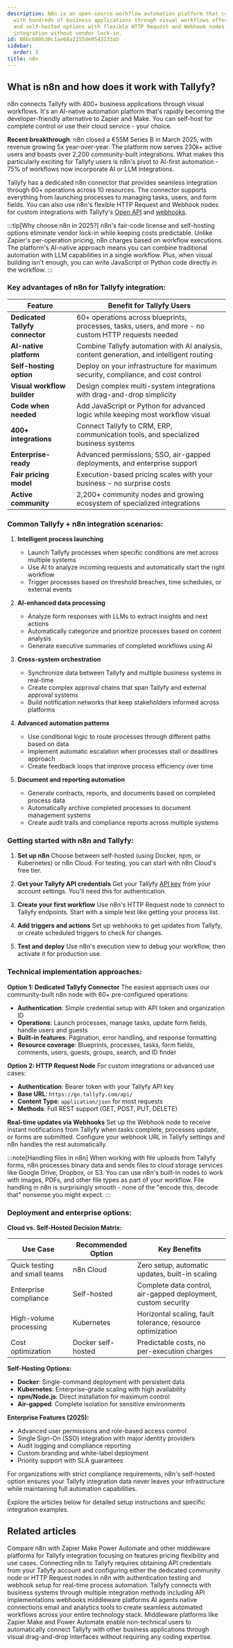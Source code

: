 ```yaml
---
description: N8n is an open-source workflow automation platform that connects Tallyfy
  with hundreds of business applications through visual workflows offering both cloud-hosted
  and self-hosted options with flexible HTTP Request and Webhook nodes for seamless
  integration without vendor lock-in.
id: 08bcb80b30c1ae68a2155de9543133a5
sidebar:
  order: 3
title: n8n
---
```



## What is n8n and how does it work with Tallyfy?

n8n connects Tallyfy with 400+ business applications through visual workflows. It's an AI-native automation platform that's rapidly becoming the developer-friendly alternative to Zapier and Make. You can self-host for complete control or use their cloud service - your choice.

**Recent breakthrough**: n8n closed a €55M Series B in March 2025, with revenue growing 5x year-over-year. The platform now serves 230k+ active users and boasts over 2,200 community-built integrations. What makes this particularly exciting for Tallyfy users is n8n's pivot to AI-first automation - 75% of workflows now incorporate AI or LLM integrations.

Tallyfy has a dedicated n8n connector that provides seamless integration through 60+ operations across 10 resources. The connector supports everything from launching processes to managing tasks, users, and form fields. You can also use n8n's flexible HTTP Request and Webhook nodes for custom integrations with Tallyfy's [Open API](/products/pro/integrations/open-api/) and [webhooks](/products/pro/integrations/webhooks/).

:::tip[Why choose n8n in 2025?]
n8n's fair-code license and self-hosting options eliminate vendor lock-in while keeping costs predictable. Unlike Zapier's per-operation pricing, n8n charges based on workflow executions. The platform's AI-native approach means you can combine traditional automation with LLM capabilities in a single workflow. Plus, when visual building isn't enough, you can write JavaScript or Python code directly in the workflow.
:::

### Key advantages of n8n for Tallyfy integration:

| Feature | Benefit for Tallyfy Users |
|---------|---------------------------|
| **Dedicated Tallyfy connector** | 60+ operations across blueprints, processes, tasks, users, and more - no custom HTTP requests needed |
| **AI-native platform** | Combine Tallyfy automation with AI analysis, content generation, and intelligent routing |
| **Self-hosting option** | Deploy on your infrastructure for maximum security, compliance, and cost control |
| **Visual workflow builder** | Design complex multi-system integrations with drag-and-drop simplicity |
| **Code when needed** | Add JavaScript or Python for advanced logic while keeping most workflow visual |
| **400+ integrations** | Connect Tallyfy to CRM, ERP, communication tools, and specialized business systems |
| **Enterprise-ready** | Advanced permissions, SSO, air-gapped deployments, and enterprise support |
| **Fair pricing model** | Execution-based pricing scales with your business - no surprise costs |
| **Active community** | 2,200+ community nodes and growing ecosystem of specialized integrations |

### Common Tallyfy + n8n integration scenarios:

1. **Intelligent process launching**
   - Launch Tallyfy processes when specific conditions are met across multiple systems
   - Use AI to analyze incoming requests and automatically start the right workflow
   - Trigger processes based on threshold breaches, time schedules, or external events

2. **AI-enhanced data processing**
   - Analyze form responses with LLMs to extract insights and next actions
   - Automatically categorize and prioritize processes based on content analysis
   - Generate executive summaries of completed workflows using AI

3. **Cross-system orchestration**
   - Synchronize data between Tallyfy and multiple business systems in real-time
   - Create complex approval chains that span Tallyfy and external approval systems
   - Build notification networks that keep stakeholders informed across platforms

4. **Advanced automation patterns**
   - Use conditional logic to route processes through different paths based on data
   - Implement automatic escalation when processes stall or deadlines approach
   - Create feedback loops that improve process efficiency over time

5. **Document and reporting automation**
   - Generate contracts, reports, and documents based on completed process data
   - Automatically archive completed processes to document management systems
   - Create audit trails and compliance reports across multiple systems

### Getting started with n8n and Tallyfy:

<Steps>

1. **Set up n8n**
   Choose between self-hosted (using Docker, npm, or Kubernetes) or n8n Cloud. For testing, you can start with n8n Cloud's free tier.

2. **Get your Tallyfy API credentials**
   Get your Tallyfy [API key](/products/pro/integrations/open-api/) from your account settings. You'll need this for authentication.

3. **Create your first workflow**
   Use n8n's HTTP Request node to connect to Tallyfy endpoints. Start with a simple test like getting your process list.

4. **Add triggers and actions**
   Set up webhooks to get updates from Tallyfy, or create scheduled triggers to check for changes.

5. **Test and deploy**
   Use n8n's execution view to debug your workflow, then activate it for production use.

</Steps>

### Technical implementation approaches:

**Option 1: Dedicated Tallyfy Connector**
The easiest approach uses our community-built n8n node with 60+ pre-configured operations:

- **Authentication**: Simple credential setup with API token and organization ID
- **Operations**: Launch processes, manage tasks, update form fields, handle users and guests
- **Built-in features**: Pagination, error handling, and response formatting
- **Resource coverage**: Blueprints, processes, tasks, form fields, comments, users, guests, groups, search, and ID finder

**Option 2: HTTP Request Node**
For custom integrations or advanced use cases:

- **Authentication**: Bearer token with your Tallyfy API key
- **Base URL**: `https://go.tallyfy.com/api/`
- **Content Type**: `application/json` for most requests
- **Methods**: Full REST support (GET, POST, PUT, DELETE)

**Real-time updates via Webhooks**
Set up the Webhook node to receive instant notifications from Tallyfy when tasks complete, processes update, or forms are submitted. Configure your webhook URL in Tallyfy settings and n8n handles the rest automatically.

:::note[Handling files in n8n]
When working with file uploads from Tallyfy forms, n8n processes binary data and sends files to cloud storage services like Google Drive, Dropbox, or S3. You can use n8n's built-in nodes to work with images, PDFs, and other file types as part of your workflow. File handling in n8n is surprisingly smooth - none of the "encode this, decode that" nonsense you might expect.
:::

### Deployment and enterprise options:

**Cloud vs. Self-Hosted Decision Matrix:**

| Use Case | Recommended Option | Key Benefits |
|----------|-------------------|-------------|
| Quick testing and small teams | n8n Cloud | Zero setup, automatic updates, built-in scaling |
| Enterprise compliance | Self-hosted | Complete data control, air-gapped deployment, custom security |
| High-volume processing | Kubernetes | Horizontal scaling, fault tolerance, resource optimization |
| Cost optimization | Docker self-hosted | Predictable costs, no per-execution charges |

**Self-Hosting Options:**
- **Docker**: Single-command deployment with persistent data
- **Kubernetes**: Enterprise-grade scaling with high availability
- **npm/Node.js**: Direct installation for maximum control
- **Air-gapped**: Complete isolation for sensitive environments

**Enterprise Features (2025):**
- Advanced user permissions and role-based access control
- Single Sign-On (SSO) integration with major identity providers
- Audit logging and compliance reporting
- Custom branding and white-label deployment
- Priority support with SLA guarantees

For organizations with strict compliance requirements, n8n's self-hosted option ensures your Tallyfy integration data never leaves your infrastructure while maintaining full automation capabilities.

Explore the articles below for detailed setup instructions and specific integration examples.


<PageTree />


## Related articles
<CardGrid>
<LinkTitleCard header="<b>N8N > n8n vs other middleware platforms</b>" href="/products/pro/integrations/middleware/n8n/n8n-vs-other-middleware-platforms/" > Compare n8n with Zapier Make Power Automate and other middleware platforms for Tallyfy integration focusing on features pricing flexibility and use cases. </LinkTitleCard>
<LinkTitleCard header="<b>N8N > Connect n8n to Tallyfy</b>" href="/products/pro/integrations/middleware/n8n/connecting-n8n-to-tallyfy/" > Connecting n8n to Tallyfy requires obtaining API credentials from your Tallyfy account and configuring either the dedicated community node or HTTP Request nodes in n8n with authentication testing and webhook setup for real-time process automation. </LinkTitleCard>
<LinkTitleCard header="<b>Pro > Integrations</b>" href="/products/pro/integrations/" > Tallyfy connects with business systems through multiple integration methods including API implementations webhooks middleware platforms AI agents native connections email and analytics tools to create seamless automated workflows across your entire technology stack. </LinkTitleCard>
<LinkTitleCard header="<b>Integrations > Middleware</b>" href="/products/pro/integrations/middleware/" > Middleware platforms like Zapier Make and Power Automate enable non-technical users to automatically connect Tallyfy with other business applications through visual drag-and-drop interfaces without requiring any coding expertise. </LinkTitleCard>
</CardGrid>